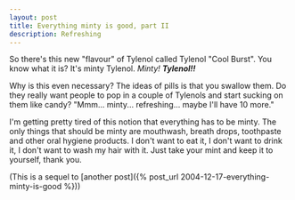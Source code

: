 ```yaml
---
layout: post
title: Everything minty is good, part II
description: Refreshing
---
```


So there's this new "flavour" of Tylenol called Tylenol "Cool Burst". You know what it is? It's minty Tylenol. _Minty!_ **_Tylenol!!_**  
  
Why is this even necessary? The ideas of pills is that you swallow them. Do they really want people to pop in a couple of Tylenols and start sucking on them like candy? "Mmm... minty... refreshing... maybe I'll have 10 more."  
  
I'm getting pretty tired of this notion that everything has to be minty. The only things that should be minty are mouthwash, breath drops, toothpaste and other oral hygiene products. I don't want to eat it, I don't want to drink it, I don't want to wash my hair with it. Just take your mint and keep it to yourself, thank you.  
  
(This is a sequel to [another post]({% post_url 2004-12-17-everything-minty-is-good %}))
